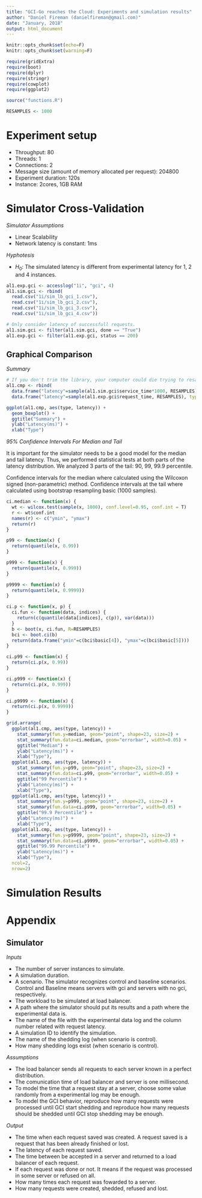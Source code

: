 ```yaml
---
title: "GCI-Go reaches the Cloud: Experiments and simulation results"
author: "Daniel Fireman (danielfireman@gmail.com)"
date: "January, 2018"
output: html_document
---
```


```r
knitr::opts_chunk$set(echo=F)
knitr::opts_chunk$set(warning=F)

require(gridExtra)
require(boot)
require(dplyr)
require(stringr)
require(cowplot)
require(ggplot2)

source("functions.R")

RESAMPLES <- 1000
```
# Experiment setup

* Throughput: 80
* Threads: 1
* Connections: 2
* Message size (amount of memory allocated per request): 204800
* Experiment duration: 120s
* Instance: 2cores, 1GB RAM

# Simulator Cross-Validation

*Simulator Assumptions*

* Linear Scalability
* Network latency is constant: 1ms

*Hyphotesis*

* $H_{0}$: The simulated latency is different from experimental latency for 1, 2 and 4 instances.

```r
al1.exp.gci <- accesslog("1i", "gci", 4)
al1.sim.gci <- rbind(
  read.csv("1i/sim_lb_gci_1.csv"),
  read.csv("1i/sim_lb_gci_2.csv"),
  read.csv("1i/sim_lb_gci_3.csv"),
  read.csv("1i/sim_lb_gci_4.csv"))

# Only consider latency of successfull requests.
al1.sim.gci <- filter(al1.sim.gci, done == "True")
al1.exp.gci <- filter(al1.exp.gci, status == 200)
```

## Graphical Comparison

*Summary*

```r
# If you don't trim the library, your computer could die trying to resample.
al1.cmp <- rbind(
  data.frame("latency"=sample(al1.sim.gci$service_time*1000, RESAMPLES), type="Simulator"),
  data.frame("latency"=sample(al1.exp.gci$request_time, RESAMPLES), type="Experiment"))

ggplot(al1.cmp, aes(type, latency)) +
  geom_boxplot() +
  ggtitle("Summary") +
  ylab("Latency(ms)") +
  xlab("Type")
```


*95% Confidence Intervals For Median and Tail*

It is important for the simulator needs to be a good model for the median and tail latency. Thus, we
performed statistical tests at both parts of the latency distribution. We analyzed 3 parts of the tail:
90, 99, 99.9 percentile.

Confidence intervals for the median where calculated using the Wilcoxon signed (non-parametric) method. Confidence intervals at the tail where calculated using bootstrap resampling basic (1000 samples).

```r
ci.median <- function(x) {
  wt <- wilcox.test(sample(x, 1000), conf.level=0.95, conf.int = T)
  r <- wt$conf.int
  names(r) <- c("ymin", "ymax")
  return(r)
}

p99 <- function(x) {
  return(quantile(x, 0.99))
}

p999 <- function(x) {
  return(quantile(x, 0.999))
}

p9999 <- function(x) {
  return(quantile(x, 0.9999))
}

ci.p <- function(x, p) {
  ci.fun <- function(data, indices) {
    return(c(quantile(data[indices], c(p)), var(data)))
  }
  b <- boot(x, ci.fun, R=RESAMPLES)
  bci <- boot.ci(b)
  return(data.frame("ymin"=c(bci$basic[4]), "ymax"=c(bci$basic[5])))
}

ci.p99 <- function(x) {
  return(ci.p(x, 0.99))
}

ci.p999 <- function(x) {
  return(ci.p(x, 0.999))
}

ci.p9999 <- function(x) {
  return(ci.p(x, 0.9999))
}

grid.arrange(
  ggplot(al1.cmp, aes(type, latency)) +
    stat_summary(fun.y=median, geom="point", shape=23, size=2) +
    stat_summary(fun.data=ci.median, geom="errorbar", width=0.05) +
    ggtitle("Median") +
    ylab("Latency(ms)") +
    xlab("Type"),
  ggplot(al1.cmp, aes(type, latency)) +
    stat_summary(fun.y=p99, geom="point", shape=23, size=2) +
    stat_summary(fun.data=ci.p99, geom="errorbar", width=0.05) +
    ggtitle("99 Percentile") +
    ylab("Latency(ms)") +
    xlab("Type"),
  ggplot(al1.cmp, aes(type, latency)) +
    stat_summary(fun.y=p999, geom="point", shape=23, size=2) +
    stat_summary(fun.data=ci.p999, geom="errorbar", width=0.05) +
    ggtitle("99.9 Percentile") +
    ylab("Latency(ms)") +
    xlab("Type"),
  ggplot(al1.cmp, aes(type, latency)) +
    stat_summary(fun.y=p9999, geom="point", shape=23, size=2) +
    stat_summary(fun.data=ci.p9999, geom="errorbar", width=0.05) +
    ggtitle("99.99 Percentile") +
    ylab("Latency(ms)") +
    xlab("Type"),
  ncol=2,
  nrow=2)
```

# Simulation Results

# Appendix

## Simulator

*Inputs*

* The number of server instances to simulate.
* A simulation duration.
* A scenario. The simulator recognizes control and baseline scenarios. Control and Baseline means servers with gci and servers with no gci, respectively. 
* The workload to be simulated at load balancer.    
* A path where the simulator should put its results and a path where the experimental data is. 
* The name of the file with the experimental data log and the column number related with request latency. 
* A simulation ID to identify the simulation.
* The name of the shedding log (when scenario is control).
* How many shedding logs exist (when scenario is control).

*Assumptions*

* The load balancer sends all requests to each server known in a perfect distribution.
* The comunication time of load balancer and server is one millisecond.
* To model the time that a request stay at a server, choose some value randomly from a experimental log may be enough.
* To model the GCI behavior, reproduce how many requests were processed until GCI start shedding and reproduce how many requests should be shedded until GCI stop shedding may be enough.

*Output*

* The time when each request saved was created. A request saved is a request that has been already finished or lost.
* The latency of each request saved.
* The time between be accepted in a server and returned to a load balancer of each request.
* If each request was done or not. It means if the request was processed in some server or refused on all.
* How many times each request was fowarded to a server.
* How many requests were created, shedded, refused and lost.

